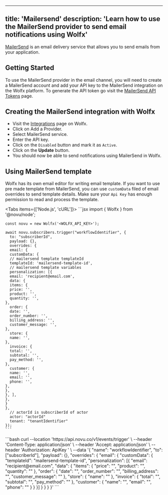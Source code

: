 
---
title: 'Mailersend'
description: 'Learn how to use the MailerSend provider to send email notifications using Wolfx'
---

[MailerSend](https://www.mailersend.com/) is an email delivery service that allows you to send emails from your application.

## Getting Started

To use the MailerSend provider in the email channel, you will need to create a MailerSend account and add your API key to the MailerSend integration on the Wolfx platform. To generate the API token go visit the [MailerSend API Tokens](https://www.mailersend.com/help/managing-api-tokens) page.

## Creating the MailerSend integration with Wolfx

- Visit the [Integrations](https://web.novu.co/integrations?utm_campaign=docs-mailersend) page on Wolfx.
- Click on Add a Provider.
- Select MailerSend service.
- Enter the API key.
- Click on the `Disabled` button and mark it as `Active`.
- Click on the **Update** button.
- You should now be able to send notifications using MailerSend in Wolfx.

## Using MailerSend template

Wolfx has its own email editor for writing email template. If you want to use pre made template from MailerSend, you can use `customData` filed of email overrides to send template details. Make sure your `Api Key` has enough permission to read and process the template.

<Tabs items={['Node.js', 'cURL']}>
  <Tab>
    ```jsx
    import {
    Wolfx
  } from '@novu/node';

    const novu = new Wolfx('<WOLFX_API_KEY>');

    await novu.subscribers.trigger("workflowIdentifier", {
      to: "subscriberId",
      payload: {},
      overrides: {
      email: {
      customData: {
      // mailersend template templateId
      templateId: 'mailersend-template-id',
      // mailersend template variables
      personalization: [{
      email: 'recipient@email.com',
      data: {
      items: {
      price: '',
      product: '',
      quantity: '',
    },
      order: {
      date: '',
      order_number: '',
      billing_address: '',
      customer_message: '',
    },
      store: {
      name: '',
    },
      invoice: {
      total: '',
      subtotal: '',
      pay_method: '',
    },
      customer: {
      name: '',
      email: '',
      phone: '',
    },
    },
    }, ],
    },
    }
    },
      // actorId is subscriberId of actor
      actor: "actorId"
      tenant: "tenantIdentifier"
    });
    ```
  </Tab>
  <Tab>
    ```bash
    curl --location 'https://api.novu.co/v1/events/trigger' \
    --header 'Content-Type: application/json' \
    --header 'Accept: application/json' \
    --header 'Authorization: ApiKey <WOLFX_API_KEY>' \
    --data '{
      "name": "workflowIdentifier",
      "to":  ["subscriberId"],
      "payload": {},
      "overrides": {
      "email": {
      "customData": {
      "templateId": "mailersend-template-id",
      "personalization": [{
      "email": "recipient@email.com",
      "data": {
      "items": {
      "price": "",
      "product": "",
      "quantity": ""
    },
      "order": {
      "date": "",
      "order_number": "",
      "billing_address": "",
      "customer_message": ""
    },
      "store": {
      "name": ""
    },
      "invoice": {
      "total": "",
      "subtotal": "",
      "pay_method": ""
    },
      "customer": {
      "name": "",
      "email": "",
      "phone": ""
    }
    }
    }]
    }
    }
    }
    }'
    ```
  </Tab>
</Tabs>